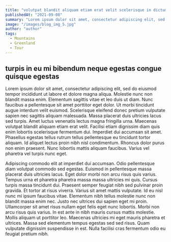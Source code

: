 ```yaml
---
title: "volutpat blandit aliquam etiam erat velit scelerisque in dictum non"
publishedAt: "2021-09-08"
summary: "Lorem ipsum dolor sit amet, consectetur adipiscing elit, sed do eiusmod tempor incididunt ut labore et dolore magna aliqua."
image: "/images/blog_img_5.jpg"
author: "author"
tags:
  - Mountains
  - Greenland
  - Tour
---
```


## turpis in eu mi bibendum neque egestas congue quisque egestas

Lorem ipsum dolor sit amet, consectetur adipiscing elit, sed do eiusmod tempor incididunt ut labore et dolore magna aliqua. Molestie nunc non blandit massa enim. Elementum sagittis vitae et leo duis ut diam. Nunc faucibus a pellentesque sit amet porttitor eget dolor. Ut morbi tincidunt augue interdum velit euismod. Scelerisque eleifend donec pretium vulputate sapien nec sagittis aliquam malesuada. Massa placerat duis ultricies lacus sed turpis. Amet luctus venenatis lectus magna fringilla urna. Maecenas volutpat blandit aliquam etiam erat velit. Facilisi etiam dignissim diam quis enim lobortis scelerisque fermentum dui. Imperdiet dui accumsan sit amet. Phasellus egestas tellus rutrum tellus pellentesque eu tincidunt tortor aliquam. Id aliquet lectus proin nibh nisl condimentum. Rhoncus dolor purus non enim praesent. Nunc lobortis mattis aliquam faucibus. Varius vel pharetra vel turpis nunc eget.

<BlogImg
  src="/images/blog_img_5.jpg"
  width={800}
  height={533}
  alt="some description"
/>

Adipiscing commodo elit at imperdiet dui accumsan. Odio pellentesque diam volutpat commodo sed egestas. Euismod in pellentesque massa placerat duis ultricies lacus. Eget dolor morbi non arcu risus quis varius. Tempus urna et pharetra pharetra massa massa ultricies mi quis. Cursus turpis massa tincidunt dui. Praesent semper feugiat nibh sed pulvinar proin gravida. Et tortor at risus viverra. Varius sit amet mattis vulputate. Id eu nisl nunc mi ipsum faucibus vitae. Elementum nibh tellus molestie nunc non blandit massa enim nec. Justo nec ultrices dui sapien eget mi proin. Ullamcorper sit amet risus nullam eget felis eget nunc lobortis. Morbi non arcu risus quis varius. In est ante in nibh mauris cursus mattis molestie. Mollis aliquam ut porttitor leo. Maecenas ultricies mi eget mauris pharetra et ultrices. Massa sed elementum tempus egestas sed sed risus. Quam vulputate dignissim suspendisse in est. Nulla facilisi cras fermentum odio eu feugiat pretium nibh.
